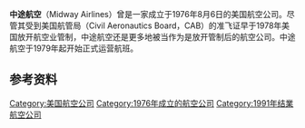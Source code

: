 {{unreferenced|time=2016-11-04T23:44:42+00:00}}
{{Infobox airline
| airline          = 中途航空 <br> Midway Airlines
| image            = Logomidwayairlines1985.png
| image_size       = 200
| alt              = 
| IATA             = ML
| IC             = MDW
| callsign         = MIDWAY
| founded          = 1976年
| commenced        = 
| ceased           = 1991年
| aoc              = 
| bases            = 
| hubs             = {{nowrap|{{USA}} [[中途国际机场|中途国际机场]]}}
| secondary_hubs   = 
| focus_cities     = 
| frequent_flyer   = FlyersFirst
| lounge           = Midway MetroClub
| alliance         = 
| subsidiaries     = 
| fleet_size       = 60
| destinations     = 40
| company_slogan   = 
| parent           = 
| headquarters     = {{USA}} [[芝加哥|芝加哥]], [[Illinois|Illinois]]
| key_people       = [[David_R._Hinson|David R. Hinson]]（[[首席执行官|首席执行官]]）

| website          = 
}}

'''中途航空'''（Midway Airlines）曾是一家成立于1976年8月6日的美国航空公司。尽管其受到美国航管局（Civil Aeronautics Board，CAB）的准飞证早于1978年美国放开航空业管制，中途航空还是更多地被当作为是放开管制后的航空公司。中途航空于1979年起开始正式运营航班。

==参考资料==
{{reflist}}

[[Category:美国航空公司|Category:美国航空公司]]
[[Category:1976年成立的航空公司|Category:1976年成立的航空公司]]
[[Category:1991年结業航空公司|Category:1991年结業航空公司]]